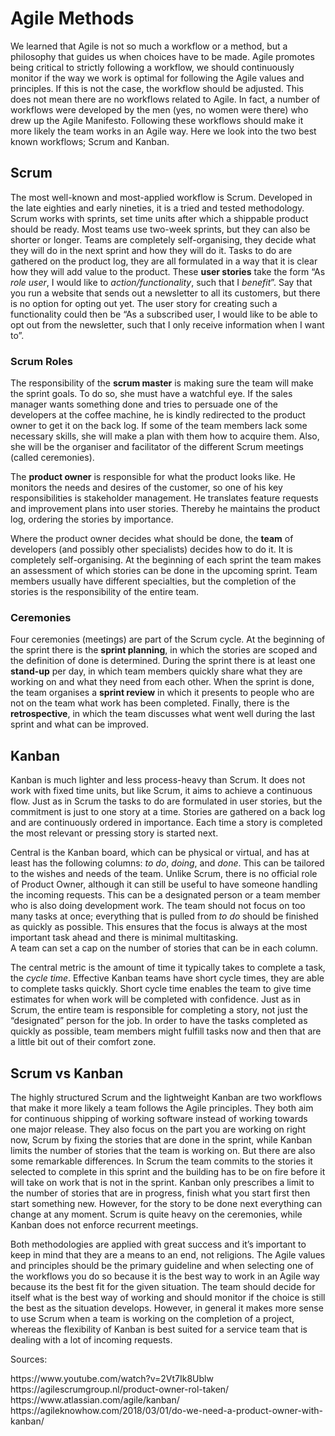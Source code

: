 # Agile Methods

We learned that Agile is not so much a workflow or a method, but a philosophy that guides us when choices have to be made. 
Agile promotes being critical to strictly following a workflow, we should continuously monitor if the way we work is optimal for following the Agile values and principles. 
If this is not the case, the workflow should be adjusted. 
This does not mean there are no workflows related to Agile. 
In fact, a number of workflows were developed by the men (yes, no women were there) who drew up the Agile Manifesto. 
Following these workflows should make it more likely the team works in an Agile way.
Here we look into the two best known workflows; Scrum and Kanban.

## Scrum

The most well-known and most-applied workflow is Scrum. 
Developed in the late eighties and early nineties, it is a tried and tested methodology. 
Scrum works with sprints, set time units after which a shippable product should be ready. 
Most teams use two-week sprints, but they can also be shorter or longer. 
Teams are completely self-organising, they decide what they will do in the next sprint and how they will do it. 
Tasks to do are gathered on the product log, they are all formulated in a way that it is clear how they will add value to the product. 
These **user stories** take the form "As *role user*, I would like to *action/functionality*, such that I *benefit*". 
Say that you run a website that sends out a newsletter to all its customers, but there is no option for opting out yet. 
The user story for creating such a functionality could then be "As a subscribed user, I would like to be able to opt out from the newsletter, such that I only receive information when I want to". 

### Scrum Roles

The responsibility of the **scrum master** is making sure the team will make the sprint goals. 
To do so, she must have a watchful eye. 
If the sales manager wants something done and tries to persuade one of the developers at the coffee machine, he is kindly redirected to the product owner to get it on the back log. 
If some of the team members lack some necessary skills, she will make a plan with them how to acquire them. 
Also, she will be the organiser and facilitator of the different Scrum meetings (called ceremonies). 

The **product owner** is responsible for what the product looks like. 
He monitors the needs and desires of the customer, so one of his key responsibilities is stakeholder management. 
He translates feature requests and improvement plans into user stories. 
Thereby he maintains the product log, ordering the stories by importance.

Where the product owner decides what should be done, the **team** of developers (and possibly other specialists) decides how to do it. 
It is completely self-organising. 
At the beginning of each sprint the team makes an assessment of which stories can be done in the upcoming sprint. 
Team members usually have different specialties, but the completion of the stories is the responsibility of the entire team. 

### Ceremonies

Four ceremonies (meetings) are part of the Scrum cycle. 
At the beginning of the sprint there is the **sprint planning**, in which the stories are scoped and the definition of done is determined. 
During the sprint there is at least one **stand-up** per day, in which team members quickly share what they are working on and what they need from each other. 
When the sprint is done, the team organises a **sprint review** in which it presents to people who are not on the team what work has been completed. 
Finally, there is the **retrospective**, in which the team discusses what went well during the last sprint and what can be improved. 

## Kanban

Kanban is much lighter and less process-heavy than Scrum. 
It does not work with fixed time units, but like Scrum, it aims to achieve a continuous flow. 
Just as in Scrum the tasks to do are formulated in user stories, but the commitment is just to one story at a time. 
Stories are gathered on a back log and are continuously ordered in importance. 
Each time a story is completed the most relevant or pressing story is started next. 

Central is the Kanban board, which can be physical or virtual, and has at least has the following columns: *to do*, *doing*, and *done*.
This can be tailored to the wishes and needs of the team. 
Unlike Scrum, there is no official role of Product Owner, although it can still be useful to have someone handling the incoming requests. 
This can be a designated person or a team member who is also doing development work. 
The team should not focus on too many tasks at once; everything that is pulled from *to do* should be finished as quickly as possible. 
This ensures that the focus is always at the most important task ahead and there is minimal multitasking.  
A team can set a cap on the number of stories that can be in each column.

The central metric is the amount of time it typically takes to complete a task, the *cycle time*. 
Effective Kanban teams have short cycle times, they are able to complete tasks quickly. 
Short cycle time enables the team to give time estimates for when work will be completed with confidence.
Just as in Scrum, the entire team is responsible for completing a story, not just the "designated" person for the job. 
In order to have the tasks completed as quickly as possible, team members might fulfill tasks now and then that are a little bit out of their comfort zone.

## Scrum vs Kanban

The highly structured Scrum and the lightweight Kanban are two workflows that make it more likely a team follows the Agile principles.
They both aim for continuous shipping of working software instead of working towards one major release. 
They also focus on the part you are working on right now, Scrum by fixing the stories that are done in the sprint, while Kanban limits the number of stories that the team is working on. 
But there are also some remarkable differences. 
In Scrum the team commits to the stories it selected to complete in this sprint and the building has to be on fire before it will take on work that is not in the sprint.
Kanban only prescribes a limit to the number of stories that are in progress, finish what you start first then start something new. 
However, for the story to be done next everything can change at any moment. 
Scrum is quite heavy on the ceremonies, while Kanban does not enforce recurrent meetings.

Both methodologies are applied with great success and it's important to keep in mind that they are a means to an end, not religions. 
The Agile values and principles should be the primary guideline and when selecting one of the workflows you do so because it is the best way to work in an Agile way because its the best fit for the given situation. 
The team should decide for itself what is the best way of working and should monitor if the choice is still the best as the situation develops. 
However, in general it makes more sense to use Scrum when a team is working on the completion of a project, whereas the flexibility of Kanban is best suited for a service team that is dealing with a lot of incoming requests.

Sources: 

https://www.youtube.com/watch?v=2Vt7Ik8Ublw
https://agilescrumgroup.nl/product-owner-rol-taken/
https://www.atlassian.com/agile/kanban/
https://agileknowhow.com/2018/03/01/do-we-need-a-product-owner-with-kanban/
